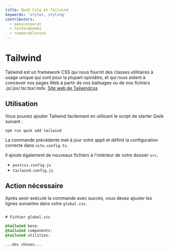 ```yaml
---
title: Qwik City et Tailwind
keywords: 'styles, styling'
contributors:
  - manucorporat
  - leifermendez
  - reemardelarosa
---
```


# Tailwind

Tailwind est un framework CSS qui nous fournit des classes utilitaires à usage unique qui sont pour
la plupart opiniâtre, et qui nous aident à concevoir nos pages Web à partir de nos balisages ou de 
nos fichiers .js/.jsx/.ts/.tsx/.mdx. [Site web de Tailwindcss](https://tailwindcss.com/)

## Utilisation

Vous pouvez ajouter Tailwind facilement en utilisant le script de starter Qwik suivant :

```shell
npm run qwik add tailwind
```

La commande précédente met à jour votre appli et définit la configuration correcte dans `vite.config.ts`.

Il ajoute également de nouveaux fichiers à l'intérieur de votre dossier `src`.

- `postcss.config.js`
- `tailwind.config.js`

## Action nécessaire

Après avoir exécuté la commande avec succès, vous devez ajouter les lignes suivantes
dans votre `global.css`.

```css title="src/global.css"

# Fichier global.css

@tailwind base;
@tailwind components;
@tailwind utilities;

...des choses...

```
